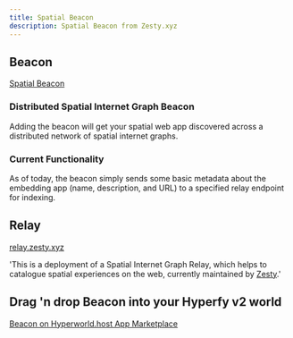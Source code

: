 ```yaml
---
title: Spatial Beacon
description: Spatial Beacon from Zesty.xyz
---
```


## Beacon
[Spatial Beacon](https://github.com/zestyxyz/beacon)

### Distributed Spatial Internet Graph Beacon
Adding the beacon will get your spatial web app discovered across a distributed network of spatial internet graphs.

### Current Functionality
As of today, the beacon simply sends some basic metadata about the embedding app (name, description, and URL) to a specified relay endpoint for indexing.


## Relay
[relay.zesty.xyz](https://relay.zesty.xyz/)

'This is a deployment of a Spatial Internet Graph Relay, which helps to catalogue spatial experiences on the web, currently maintained by [Zesty](https://www.zesty.xyz/).'

## Drag 'n drop Beacon into your Hyperfy v2 world

[Beacon on Hyperworld.host App Marketplace](https://hyperworld.host/marketplace)
